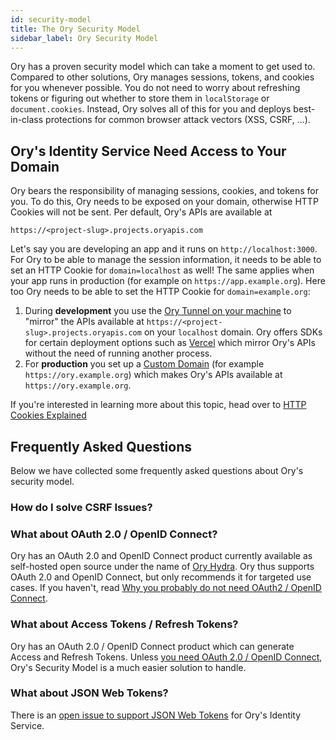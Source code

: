 ```yaml
---
id: security-model
title: The Ory Security Model
sidebar_label: Ory Security Model
---
```


Ory has a proven security model which can take a moment to get used to. Compared to other solutions, Ory manages sessions, tokens,
and cookies for you whenever possible. You do not need to worry about refreshing tokens or figuring out whether to store them in
`localStorage` or `document.cookies`. Instead, Ory solves all of this for you and deploys best-in-class protections for common
browser attack vectors (XSS, CSRF, ...).

## Ory's Identity Service Need Access to Your Domain

Ory bears the responsibility of managing sessions, cookies, and tokens for you. To do this, Ory needs to be exposed on your
domain, otherwise HTTP Cookies will not be sent. Per default, Ory's APIs are available at

```
https://<project-slug>.projects.oryapis.com
```

Let's say you are developing an app and it runs on `http://localhost:3000`. For Ory to be able to manage the session information,
it needs to be able to set an HTTP Cookie for `domain=localhost` as well! The same applies when your app runs in production (for
example on `https://app.example.org`). Here too Ory needs to be able to set the HTTP Cookie for `domain=example.org`:

1. During **development** you use the [Ory Tunnel on your machine](guides/local-development.mdx) to "mirror" the APIs available at
   `https://<project-slug>.projects.oryapis.com` on your `localhost` domain. Ory offers SDKs for certain deployment options such
   as [Vercel](guides/protect-page-login/nextjs.mdx) which mirror Ory's APIs without the need of running another process.
2. For **production** you set up a [Custom Domain](guides/custom-domains.mdx) (for example `https://ory.example.org`) which makes
   Ory's APIs available at `https://ory.example.org`.

If you're interested in learning more about this topic, head over to
[HTTP Cookies Explained](further-reading/http-cookies-explained.mdx)

## Frequently Asked Questions

Below we have collected some frequently asked questions about Ory's security model.

### How do I solve CSRF Issues?

### What about OAuth 2.0 / OpenID Connect?

Ory has an OAuth 2.0 and OpenID Connect product currently available as self-hosted open source under the name of
[Ory Hydra](https://github.com/ory/hydra). Ory thus supports OAuth 2.0 and OpenID Connect, but only recommends it for targeted use
cases. If you haven't, read
[Why you probably do not need OAuth2 / OpenID Connect](https://www.ory.sh/oauth2-openid-connect-do-you-need-use-cases-examples/).

### What about Access Tokens / Refresh Tokens?

Ory has an OAuth 2.0 / OpenID Connect product which can generate Access and Refresh Tokens. Unless
[you need OAuth 2.0 / OpenID Connect](https://www.ory.sh/oauth2-openid-connect-do-you-need-use-cases-examples/), Ory's Security
Model is a much easier solution to handle.

### What about JSON Web Tokens?

There is an [open issue to support JSON Web Tokens](https://github.com/ory/kratos/issues/2487) for Ory's Identity Service.
